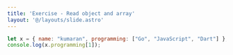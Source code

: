 ```yaml
---
title: 'Exercise - Read object and array'
layout: '@/layouts/slide.astro'
---
```



```javascript
let x = { name: "kumaran", programming: ["Go", "JavaScript", "Dart"] };
console.log(x.programming[1]);
```
